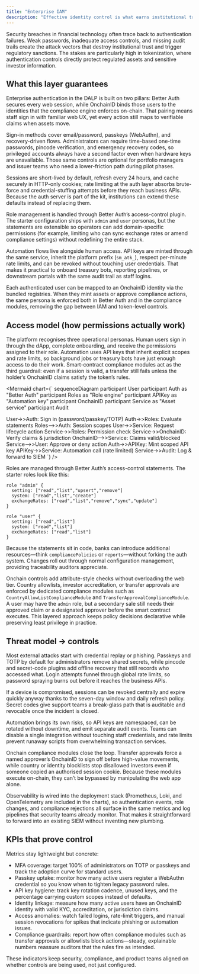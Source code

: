 ```yaml
---
title: "Enterprise IAM"
description: "Effective identity control is what earns institutional trust. The DALP combines Better Auth's multi-factor web access with OnchainID-linked compliance modules so teams get passkeys, TOTP, recovery codes, API-key automation, and role-managed governance without bolting together their own security stack."
---
```


Security breaches in financial technology often trace back to authentication failures. Weak passwords, inadequate access controls, and missing audit trails create the attack vectors that destroy institutional trust and trigger regulatory sanctions. The stakes are particularly high in tokenization, where authentication controls directly protect regulated assets and sensitive investor information.

## What this layer guarantees

Enterprise authentication in the DALP is built on two pillars: Better Auth secures every web session, while OnchainID binds those users to the identities that the compliance engine enforces on-chain. That pairing means staff sign in with familiar web UX, yet every action still maps to verifiable claims when assets move.

Sign-in methods cover email/password, passkeys (WebAuthn), and recovery-driven flows. Administrators can require time-based one-time passwords, pincode verification, and emergency recovery codes, so privileged accounts always have a second factor even when hardware keys are unavailable. Those same controls are optional for portfolio managers and issuer teams who need a lower-friction path during pilot phases.

Sessions are short-lived by default, refresh every 24 hours, and cache securely in HTTP-only cookies; rate limiting at the auth layer absorbs brute-force and credential-stuffing attempts before they reach business APIs. Because the auth server is part of the kit, institutions can extend these defaults instead of replacing them.

Role management is handled through Better Auth’s access-control plugin. The starter configuration ships with `admin` and `user` personas, but the statements are extensible so operators can add domain-specific permissions (for example, limiting who can sync exchange rates or amend compliance settings) without redefining the entire stack.

Automation flows live alongside human access. API keys are minted through the same service, inherit the platform prefix (`sm_atk_`), respect per-minute rate limits, and can be revoked without touching user credentials. That makes it practical to onboard treasury bots, reporting pipelines, or downstream portals with the same audit trail as staff logins.

Each authenticated user can be mapped to an OnchainID identity via the bundled registries. When they mint assets or approve compliance actions, the same persona is enforced both in Better Auth and in the compliance modules, removing the gap between IAM and token-level controls.

## Access model (how permissions actually work)

The platform recognises three operational personas. Human users sign in through the dApp, complete onboarding, and receive the permissions assigned to their role. Automation uses API keys that inherit explicit scopes and rate limits, so background jobs or treasury bots have just enough access to do their work. Smart-contract compliance modules act as the third guardrail: even if a session is valid, a transfer still fails unless the holder’s OnchainID claims satisfy the token’s rules.

<Mermaid
  chart={`
sequenceDiagram
  participant User
  participant Auth as "Better Auth"
  participant Roles as "Role engine"
  participant APIKey as "Automation key"
  participant OnchainID
  participant Service as "Asset service"
  participant Audit

  User->>Auth: Sign in (password/passkey/TOTP)
  Auth->>Roles: Evaluate statements
  Roles-->>Auth: Session scopes
  User->>Service: Request lifecycle action
  Service->>Roles: Permission check
  Service->>OnchainID: Verify claims & jurisdiction
  OnchainID-->>Service: Claims valid/blocked
  Service-->>User: Approve or deny action
  Auth->>APIKey: Mint scoped API key
  APIKey->>Service: Automation call (rate limited)
  Service->>Audit: Log & forward to SIEM
`}
/>

Roles are managed through Better Auth’s access-control statements. The starter roles look like this:

```
role "admin" {
  setting: ["read","list","upsert","remove"]
  system: ["read","list","create"]
  exchangeRates: ["read","list","remove","sync","update"]
}

role "user" {
  setting: ["read","list"]
  system: ["read","list"]
  exchangeRates: ["read","list"]
}
```

Because the statements sit in code, banks can introduce additional resources—think `compliancePolicies` or `reports`—without forking the auth system. Changes roll out through normal configuration management, providing traceability auditors appreciate.

Onchain controls add attribute-style checks without overloading the web tier. Country allowlists, investor accreditation, or transfer approvals are enforced by dedicated compliance modules such as `CountryAllowListComplianceModule` and `TransferApprovalComplianceModule`. A user may have the `admin` role, but a secondary sale still needs their approved claim or a designated approver before the smart contract executes. This layered approach keeps policy decisions declarative while preserving least privilege in practice.

## Threat model → controls

Most external attacks start with credential replay or phishing. Passkeys and TOTP by default for administrators remove shared secrets, while pincode and secret-code plugins add offline recovery that still records who accessed what. Login attempts funnel through global rate limits, so password spraying burns out before it reaches the business APIs.

If a device is compromised, sessions can be revoked centrally and expire quickly anyway thanks to the seven-day window and daily refresh policy. Secret codes give support teams a break-glass path that is auditable and revocable once the incident is closed.

Automation brings its own risks, so API keys are namespaced, can be rotated without downtime, and emit separate audit events. Teams can disable a single integration without touching staff credentials, and rate limits prevent runaway scripts from overwhelming transaction services.

Onchain compliance modules close the loop. Transfer approvals force a named approver’s OnchainID to sign off before high-value movements, while country or identity blocklists stop disallowed investors even if someone copied an authorised session cookie. Because these modules execute on-chain, they can’t be bypassed by manipulating the web app alone.

Observability is wired into the deployment stack (Prometheus, Loki, and OpenTelemetry are included in the charts), so authentication events, role changes, and compliance rejections all surface in the same metrics and log pipelines that security teams already monitor. That makes it straightforward to forward into an existing SIEM without inventing new plumbing.

## KPIs that prove control

Metrics stay lightweight but concrete:

- MFA coverage: target 100% of administrators on TOTP or passkeys and track the adoption curve for standard users.
- Passkey uptake: monitor how many active users register a WebAuthn credential so you know when to tighten legacy password rules.
- API key hygiene: track key rotation cadence, unused keys, and the percentage carrying custom scopes instead of defaults.
- Identity linkage: measure how many active users have an OnchainID identity with valid KYC, accreditation, or jurisdiction claims.
- Access anomalies: watch failed logins, rate-limit triggers, and manual session revocations for spikes that indicate phishing or automation issues.
- Compliance guardrails: report how often compliance modules such as transfer approvals or allowlists block actions—steady, explainable numbers reassure auditors that the rules fire as intended.

These indicators keep security, compliance, and product teams aligned on whether controls are being used, not just configured.
